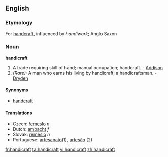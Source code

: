 ==English==

===Etymology===
For [[handcraft]], influenced by ''handiwork''; Anglo Saxon

===Noun===
'''handicraft'''

#A trade requiring skill of hand; manual occupation; handcraft. - [[Addison]]
#''(Rare):'' A man who earns his living by handicraft; a handicraftsman. - [[Dryden]]

====Synonyms====
*[[handcraft]]

====Translations====
*Czech: [[řemeslo]] ''n''
*Dutch: [[ambacht]] ''f''
*Slovak: [[remeslo]] ''n''
*Portuguese: [[artesanato]](1), [[artesão]] (2)

[[fr:handicraft]]
[[ta:handicraft]]
[[vi:handicraft]]
[[zh:handicraft]]